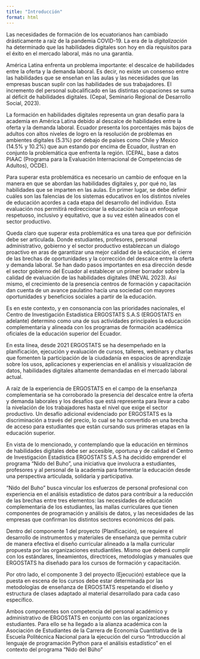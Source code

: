 ```yaml
---
title: "Introducción"
format: html
---
```


Las necesidades de formación de los ecuatorianos han cambiado drásticamente a raíz de la pandemia COVID-19. La era de la *digitalización* ha determinado que las habilidades digitales son hoy en día requisitos para el éxito en el mercado laboral, más no una garantía.  

América Latina enfrenta un problema importante: el descalce de habilidades entre la oferta y la demanda laboral. Es decir, no existe un consenso entre las habilidades que se enseñan en las aulas y las necesidades que las empresas buscan suplir con las habilidades de sus trabajadores. El incremento del personal subcalificado en las distintas ocupaciones se suma al déficit de habilidades digitales. (Cepal, Seminario Regional de Desarrollo Social, 2023).

La formación en habilidades digitales representa un gran desafío para la academia en América Latina debido al descalce de habilidades entre la oferta y la demanda laboral. Ecuador presenta los porcentajes más bajos de adultos con altos niveles de logro en la resolución de problemas en ambientes digitales (5.3%) por debajo de países como Chile y Mexico (14.5% y 10.2%) que aun estando por encima de Ecuador, ilustran en conjunto la problemática que enfrenta la región. (CEPAL, base a datos PIAAC (Programa para la Evaluación Internacional de Competencias de Adultos), OCDE).

Para superar esta problemática es necesario un cambio de enfoque en la manera en que se abordan las habilidades digitales y, por qué no, las habilidades que se imparten en las aulas. En primer lugar, se debe definir cuáles son las falencias de los sistemas educativos en los distintos niveles de educación acordes a cada etapa del desarrollo del individuo. Esta evaluación nos permitirá redireccionar la educación hacia un enfoque respetuoso, inclusivo y equitativo, que a su vez estén alineados con el sector productivo.

Queda claro que superar esta problemática es una tarea que por definición debe ser articulada. Donde estudiantes, profesores, personal administrativo, gobierno y el sector productivo establezcan un dialogo proactivo en aras de garantizar una mejor calidad de la educación, el cierre de las brechas de oportunidades y la corrección del descalce entre la oferta y demanda laboral. Se han dado pasos importantes en esa dirección desde el sector gobierno del Ecuador al establecer un primer borrador sobre la calidad de evaluación de las habilidades digitales (INEVAL 2023). Así mismo, el crecimiento de la presencia centros de formación y capacitación dan cuenta de un avance paulatino hacía una sociedad con mayores oportunidades y beneficios sociales a partir de la educación.

Es en este contexto, y en consonancia con las prioridades nacionales, el Centro de Investigación Estadística ERGOSTATS S.A.S (ERGOSTATS en adelante) determino como una de sus actividades principales la educación complementaria y alineada con los programas de formación académica oficiales de la educación superior del Ecuador. 

En esta línea, desde 2021 ERGOSTATS se ha desempeñado en la planificación, ejecución y evaluación de cursos, talleres, webinars y charlas que fomenten la participación de la ciudadanía en espacios de aprendizaje sobre los usos, aplicaciones y experiencias en el análisis y visualización de datos, habilidades digitales altamente demandadas en el mercado laboral actual. 

A raíz de la experiencia de ERGOSTATS en el campo de la enseñanza complementaria se ha corroborado la presencia del descalce entre la oferta y demanda laborales y los desafíos que está representa para llevar a cabo la nivelación de los trabajadores hasta el nivel que exige el sector productivo. Un desafío adicional evidenciado por ERGOSTATS es la discriminación a través del precio, lo cual se ha convertido en una brecha de acceso para estudiantes que están cursando sus primeras etapas en la educación superior. 

En vista de lo mencionado, y contemplando que la educación en términos de habilidades digitales debe ser accesible, oportuna y de calidad el Centro de Investigación Estadística ERGOSTATS S.A.S ha decidido emprender el programa “Nido del Buho”, una iniciativa que involucra a estudiantes, profesores y al personal de la academia para fomentar la educación desde una perspectiva articulada, solidaria y participativa.

“Nido del Buho” busca vincular los esfuerzos de personal profesional con experiencia en el análisis estadístico de datos para contribuir a la reducción de las brechas entre tres elementos: las necesidades de educación complementaria de los estudiantes, las mallas curriculares que tienen componentes de programación y análisis de datos, y las necesidades de las empresas que confirman los distintos sectores económicos del país.

Dentro del componente 1 del proyecto (Planificación), se requiere el desarrollo de instrumentos y materiales de enseñanza que permita cubrir de manera efectiva el diseño curricular alineado a la malla curricular propuesta por las organizaciones estudiantiles. Mismo que deberá cumplir con los estándares, lineamientos, directrices, metodologías y manuales que ERGOSTATS ha diseñado para los cursos de formación y capacitación. 

Por otro lado, el componente 3 del proyecto (Ejecución) establece que la puesta en escena de los cursos debe estar determinada por las metodologías de enseñanza de ERGOSTATS respetando el diseño y estructura de clases adaptado al material desarrollado para cada caso específico. 

Ambos componentes son competencia del personal académico y administrativo de ERGOSTATS en conjunto con las organizaciones estudiantes. Para ello se ha llegado a la alianza académica con la Asociación de Estudiantes de la Carrera de Economía Cuantitativa de la Escuela Politécnica Nacional para la ejecución del curso “Introducción al lenguaje de programación Python para el análisis estadístico” en el contexto del programa “Nido del Búho”
